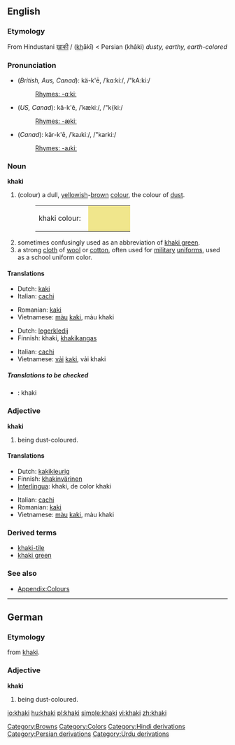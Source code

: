 ==English==

===Etymology===
From Hindustani [[ख़ाकी]] / {{ur-Arab|[[خاکی#Urdu|خاکی]]}} (<u>kh</u>ākī) < Persian {{fa-Arab|[[خاکی]]}} (khâki) ''dusty, earthy, earth-colored''

===Pronunciation===
* (''British, Aus, Canad''): kä-k'ē, /ˈkɑːkiː/, /"kA:ki:/
*: [[Rhymes:English:-ɑːkiː|Rhymes: -ɑːkiː]]
* (''US, Canad''): kă-k'ē, /ˈkækiː/, /"k{ki:/
*: [[Rhymes:English:-ækiː|Rhymes: -ækiː]]
* (''Canad''): kär-k'ē, /ˈkaɹkiː/, /"karki:/
*: [[Rhymes:English:-aɹkiː|Rhymes: -aɹkiː]]

===Noun===
'''khaki'''

# (colour) a dull, [[yellow]]ish-[[brown]] [[color|colour]], the colour of [[dust]].
#: <table><tr><td>khaki colour: &nbsp;</td><td bgcolor="#F0E68C" width="80">&nbsp; </td></tr></table>
# sometimes confusingly used as an abbreviation of [[khaki green]].
# a strong [[cloth]] of [[wool]] or [[cotton]], often used for [[military]] [[uniform]]s, used as a school uniform color.

====Translations====
{{trans-top|colour}}
* Dutch: [[kaki]] {{n}}
* Italian: [[cachi]] {{m}}
{{trans-mid}}
* Romanian: [[kaki]]
* Vietnamese: [[màu]] [[kaki]], màu khaki
{{trans-bottom}}

{{trans-top|cloth}}
* Dutch: [[legerkledij]] {{f}}
* Finnish: khaki, [[khakikangas]]
{{trans-mid}}
* Italian: [[cachi]] {{m}}
* Vietnamese: [[vải]] [[kaki]], vải khaki
{{trans-bottom}}

=====Translations to be checked=====
{{checktrans}}
<!--Remove this section once all of the translations below have been moved into the tables above.-->
* {{ttbc|Interlingua}}: khaki

===Adjective===
'''khaki'''

# {{color}} being dust-coloured.

====Translations====
{{trans-top|colour}}
* Dutch: [[kakikleurig]]
* Finnish: [[khakinvärinen]]
* [[Interlingua]]: khaki, de color khaki
{{trans-mid}}
* Italian: [[cachi]] {{m}}
* Romanian: [[kaki]]
* Vietnamese: [[màu]] [[kaki]], màu khaki
{{trans-bottom}}

===Derived terms===
* [[khaki-tile]]
* [[khaki green]]

===See also===
* [[Wiktionary_Appendix:Colours|Appendix:Colours]]

----

==German==

===Etymology===
from {{E.|de}} [[khaki]].

===Adjective===
'''khaki'''

# {{color|lang=de}} being dust-coloured.

[[Category:Browns]]
[[Category:Colors]]
[[Category:Hindi derivations]]
[[Category:Persian derivations]]
[[Category:Urdu derivations]]

[[io:khaki]]
[[hu:khaki]]
[[pl:khaki]]
[[simple:khaki]]
[[vi:khaki]]
[[zh:khaki]]